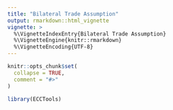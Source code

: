 ```yaml
---
title: "Bilateral Trade Assumption"
output: rmarkdown::html_vignette
vignette: >
  %\VignetteIndexEntry{Bilateral Trade Assumption}
  %\VignetteEngine{knitr::rmarkdown}
  %\VignetteEncoding{UTF-8}
---
```


```r
knitr::opts_chunk$set(
  collapse = TRUE,
  comment = "#>"
)
```

```r
library(ECCTools)
```
